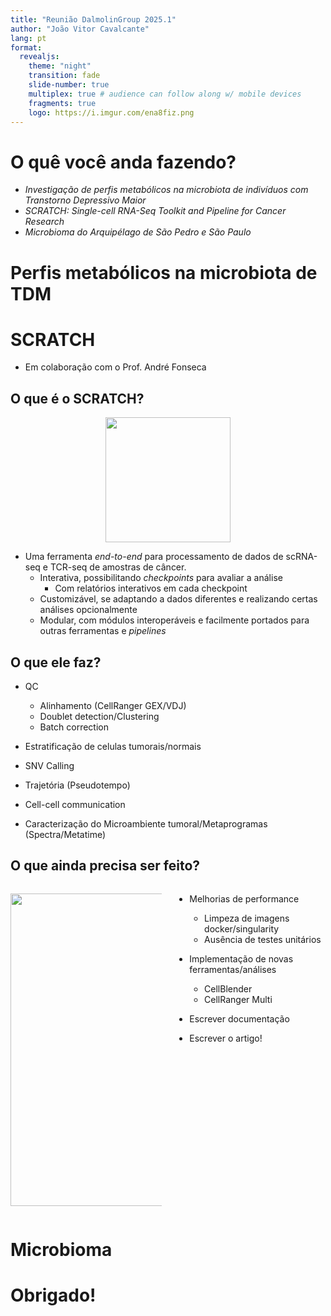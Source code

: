```yaml
---
title: "Reunião DalmolinGroup 2025.1"
author: "João Vitor Cavalcante"
lang: pt
format: 
  revealjs:
    theme: "night"
    transition: fade
    slide-number: true
    multiplex: true # audience can follow along w/ mobile devices
    fragments: true
    logo: https://i.imgur.com/ena8fiz.png
---
```



# O quê você anda fazendo?
- *Investigação de perfis metabólicos na microbiota de indivíduos com Transtorno Depressivo Maior*
- *SCRATCH: Single-cell RNA-Seq Toolkit and Pipeline for Cancer Research*
- *Microbioma do Arquipélago de São Pedro e São Paulo*


# Perfis metabólicos na microbiota de TDM

# SCRATCH
- Em colaboração com o Prof. André Fonseca

## O que é o SCRATCH? {.smaller}

<center>
![](https://github.com/WangLab-ComputationalBiology/SCRATCH-CNV/blob/main/assets/template/logotype.png?raw=true){width=200}
</center>

- Uma ferramenta *end-to-end* para processamento de dados de scRNA-seq e TCR-seq de amostras de câncer.
  - Interativa, possibilitando *checkpoints* para avaliar a análise 
    - Com relatórios interativos em cada checkpoint
  - Customizável, se adaptando a dados diferentes e realizando certas análises opcionalmente
  - Modular, com módulos interoperáveis e facilmente portados para outras ferramentas e *pipelines*

## O que ele faz? {.smaller}

- QC
  - Alinhamento (CellRanger GEX/VDJ)
  - Doublet detection/Clustering
  - Batch correction
  
- Estratificação de celulas tumorais/normais

- SNV Calling

- Trajetória (Pseudotempo)

- Cell-cell communication

- Caracterização do Microambiente tumoral/Metaprogramas (Spectra/Metatime)

## O que ainda precisa ser feito? {.smaller}

:::: {.columns}

::: {.column width="50%"}
![](https://i.imgur.com/A2SqfoX.png){width=500}
:::


::: {.column width="50%"}
- Melhorias de performance
  - Limpeza de imagens docker/singularity
  - Ausência de testes unitários

- Implementação de novas ferramentas/análises
  - CellBlender
  - CellRanger Multi
  
- Escrever documentação

- Escrever o artigo!
:::
::::

# Microbioma

# Obrigado!